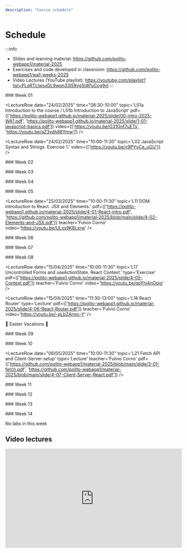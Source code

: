```yaml
---
description: "Course schedule"
---
```




# Schedule

:::info
- Slides and learning material: https://github.com/polito-webapp1/material-2025
- Exercises and code developed in classroom: https://github.com/polito-webapp1/wa1-weeks-2025
- Video Lectures (YouTube playlist): https://youtube.com/playlist?list=PLqRTLlwsxDL9wpn33l59ygSl4PuCcg9vI
:::

<LectureTable defaultTeacher="Fulvio Corno" defaultType="Lecture" showMaterial={true} language='EN'>

<LectureDivider>
### Week 01
</LectureDivider>


<LectureRow
    date="24/02/2025" time="08:30-10:00"
    topic='L01a Introduction to the course / L01b Introduction to JavaScript'
    pdf={['https://polito-webapp1.github.io/material-2025/slide/00-intro-2025-WA1.pdf', 'https://polito-webapp1.github.io/material-2025/slide/1-01-javascript-basics.pdf']}
    video={['https://youtu.be/G31Gnf7uETs', 'https://youtu.be/aZ3vdh88Ymw']}
/>

<LectureRow
    date="24/02/2025" time="10:00-11:30"
    topic='L02 JavaScript Syntax and Strings. Exercise 1.'
    video={['https://youtu.be/v9PYvCe_uGU']}
/>

<LectureRow
    date="28/02/2025" time="08:30-10:00"
    topic='L03 JavaScript Arrays. Exercise 2.'
    type='Exercise'
    video='https://youtu.be/-4mJevU_Fz8'
/>

<LectureRow
    date="28/02/2025" time="10:00-11:30"
    topic='L04 JavaScript Objects and Functions'
    pdf='https://polito-webapp1.github.io/material-2025/slide/1-02-javascript-objects-functions.pdf'
    video='https://youtu.be/KMZ8x9jifc0'
/>

<LectureRow
    topic='Week 01 exercises'
    github='https://github.com/polito-webapp1/wa1-weeks-2025/tree/main/week01'
    teacher='' type=''
/>

<LectureDivider>
### Week 02
</LectureDivider>

<LectureRow
    date="04/03/2025" time="10:00-11:30"
    topic='L05 Constructor Functions. Callbacks. Exercise 3.'
    github='https://github.com/polito-webapp1/wa1-weeks-2025/blob/main/week02/exercise3.md'
    video='https://youtu.be/LtiQMJjBR6w'
    teacher='Francesca Russo'
/>  

<LectureRow
    date="04/03/2025" time="11:30-13:00"
    topic='L06 Functional programming. Exercise 3 revisited.'
    pdf='https://polito-webapp1.github.io/material-2025/slide/1-03-javascript-async-programming.pdf'
    teacher='Fulvio Corno'
    video='https://youtu.be/zNfSB64oZdE'
/>

 <LectureRow
    date="" time=""
    type='Lab'
    topic='Overall labs specification'
    teacher=''
    pdf='https://polito-webapp1.github.io/lab-2025/Lab00/Lab00.pdf'
/> 

<LectureRow
    date="07/03/2025" time="08:30-10:00"
    type='Lab'
    topic='Lab 01 - Group 1'
    teacher='Francesca Russo'
    pdf='https://polito-webapp1.github.io/lab-2025/Lab01/Lab01.pdf'
/>

<LectureRow
    date="07/03/2025" time="10:00-11:30"
    type='Lab'
    topic='Lab 01 - Group 2'
    teacher='Francesca Russo'
    pdf='https://polito-webapp1.github.io/lab-2025/Lab01/Lab01.pdf'
/>

<LectureRow
    topic='Week 02 exercises'
    teacher='' type=''
    github='https://github.com/polito-webapp1/wa1-weeks-2025/tree/main/week02'
/>


<LectureDivider>
### Week 03
</LectureDivider>

<LectureRow
    date="11/03/2025" time="10:00-11:30"
    topic='L07 JavaScript Asynchronous Programming. Interfacing with SQLite.'
    pdf='https://polito-webapp1.github.io/material-2025/slide/1-03-javascript-async-programming.pdf'
    teacher='Fulvio Corno'
    video='https://youtu.be/mfkbD1NLhTY'
/>  

<LectureRow
    date="11/03/2025" time="11:30-13:00"
    topic='L08 Promises. Exercise on Asynchronous Programming.'
    github='https://github.com/polito-webapp1/wa1-weeks-2025/blob/main/week03/exercise%204.md'
    type='Exercise'
    teacher='Fulvio Corno'
    video='https://youtu.be/Ztny1n6PC0U'
/>

<LectureRow
    date="14/03/2025" time="08:30-10:00"
    type='Lab'
    topic='Lab 02 - Group 1'
    pdf = 'https://polito-webapp1.github.io/lab-2025/Lab02/Lab02.pdf'
    teacher='Francesca Russo'
/>

<LectureRow
    date="14/03/2025" time="10:00-11:30"
    type='Lab'
    topic='Lab 02 - Group 2'
    pdf = 'https://polito-webapp1.github.io/lab-2025/Lab02/Lab02.pdf'
    teacher='Francesca Russo'
/>

<LectureRow
    topic='Week 03 exercises'
    teacher='' type=''
    github='https://github.com/polito-webapp1/wa1-weeks-2025/tree/main/week03'
/>


<LectureDivider>
### Week 04
</LectureDivider>

<LectureRow
    date="18/03/2025" time="10:00-11:30"
    topic='L09 Web Architectures. ExpressJS'
    pdf='https://polito-webapp1.github.io/material-2025/slide/2-01-Express.pdf'
    video='https://youtu.be/qg8kAWzzyO8'
    teacher='Fulvio Corno'
/>  

<LectureRow
    date="11/03/2025" time="11:30-13:00"
    topic='L10 HTTP APIs. Web API design.'
    type='Exercise'
    pdf='https://polito-webapp1.github.io/material-2025/slide/2-02-API.pdf'
    github='https://github.com/polito-webapp1/wa1-weeks-2025/blob/main/week04/exercise%205.md'
    video='https://youtu.be/hYFKFNfWF7E'
    teacher='Fulvio Corno'
/>

<LectureRow
    date="21/03/2025" time="08:30-10:00"
    type='Lab'
    topic='Lab 03 - Group 1'
    teacher='Francesca Russo'
    pdf = 'https://polito-webapp1.github.io/lab-2025/Lab03/Lab03.pdf'
/>

<LectureRow
    date="21/03/2025" time="10:00-11:30"
    type='Lab'
    topic='Lab 03 - Group 2'
    teacher='Francesca Russo'
    pdf = 'https://polito-webapp1.github.io/lab-2025/Lab03/Lab03.pdf'
/>

<LectureRow
    topic='Week 04 exercises'
    teacher='' type=''
    github='https://github.com/polito-webapp1/wa1-weeks-2025/tree/main/week04'
/>


<LectureDivider>
### Week 05
</LectureDivider>

<LectureRow
    date='' time=''
    topic='Reading: HTML and CSS'
    type='Self-Study'
    pdf='https://polito-webapp1.github.io/material-2025/readings/3-0-reading-html-css.pdf'
    teacher=''
/>

<LectureRow
    date="25/03/2025" time="10:00-11:30"
    topic='L11 DOM. Introduction to React. JSX and Elements.'
    pdf={['https://polito-webapp1.github.io/material-2025/slide/4-01-React-intro.pdf', 'https://github.com/polito-webapp1/material-2025/blob/main/slide/4-02-Elements-and-JSX.pdf']}
    teacher='Fulvio Corno'
    video='https://youtu.be/ULxs9K8Lxrw'
/>  

<LectureRow
    date="25/03/2025" time="11:30-13:00"
    topic='L12 Exercise on HTML, CSS and Bootstrap.'
    type='Exercise'
    teacher='Francesca Russo'
    video='https://youtu.be/y-CqDZF3LD0'
/>

<LectureRow
    date="28/03/2025" time="08:30-10:00"
    type='ONLINE Lab 🛜'
    topic='Lab 04 - Group 1 (ONLINE)'
    teacher='Francesca Russo'
    pdf = 'https://polito-webapp1.github.io/lab-2025/Lab04/Lab04.pdf'
/>

<LectureRow
    date="28/03/2025" time="10:00-11:30"
    type='ONLINE Lab 🛜'
    topic='Lab 04 - Group 2 (ONLINE)'
    teacher='Francesca Russo'
    pdf = 'https://polito-webapp1.github.io/lab-2025/Lab04/Lab04.pdf'
/>

<LectureRow
    topic='Week 05 exercises'
    teacher='' type=''
    github='https://github.com/polito-webapp1/wa1-weeks-2025/tree/main/week05' 
/>

<LectureDivider>
### Week 06
</LectureDivider>

<LectureRow
    date="01/04/2025" time="10:00-11:30"
    topic='L13 React Exercise'
    type='ONLINE Exercise 🛜'
    teacher='Fulvio Corno'
    video='https://youtu.be/Qi3oTsBO31Y'
/>  

<LectureRow
    date="01/04/2025" time="11:30-13:00"
    topic='L14 React: Components and State'
    type='ONLINE Lecture 🛜'
    pdf='https://polito-webapp1.github.io/material-2025/slide/4-03-Components-and-state.pdf'
    github='https://github.com/polito-webapp1/wa1-weeks-2025/blob/main/week06/exercise.md'
    teacher='Fulvio Corno'
    video='https://youtu.be/YhPpHJ0fnfI'
/>

<LectureRow
    date="04/04/2025" time="08:30-10:00"
    type='Lab'
    topic='Lab 05 - Group 1'
    teacher='Francesca Russo'
    pdf = 'https://polito-webapp1.github.io/lab-2025/Lab05/Lab05.pdf'
/>

<LectureRow
    date="04/04/2025" time="10:00-11:30"
    type='Lab'
    topic='Lab 05 - Group 2'
    teacher='Francesca Russo'
    pdf = 'https://polito-webapp1.github.io/lab-2025/Lab05/Lab05.pdf'
/>

<LectureRow
    topic='Week 06 exercises'
    teacher='' type=''
    github='https://github.com/polito-webapp1/wa1-weeks-2025/tree/main/week06'  
/>

<LectureDivider>
### Week 07
</LectureDivider>

<LectureRow
    date="08/04/2025" time="10:00-11:30"
    topic='L15 State updating. Forms in React.'
    pdf='https://polito-webapp1.github.io/material-2025/slide/4-04-Forms.pdf'
    type='Lecture'
    teacher='Fulvio Corno'
    video='https://youtu.be/VwxsUr913_M'
/>  

<LectureRow
    date="08/04/2025" time="11:30-13:00"
    topic='L16 Exercise on Forms'
    type='Exercise'
    teacher='Fulvio Corno'
    video='https://youtu.be/mjGSA5BWTUQ'
/>

<LectureRow
    date="11/04/2025" time="08:30-10:00"
    type='Lab'
    topic='Lab 06 - Group 1'
    teacher='Francesca Russo'
    pdf = 'https://polito-webapp1.github.io/lab-2025/Lab06/Lab06.pdf'
/>

<LectureRow
    date="11/04/2025" time="10:00-11:30"
    type='Lab'
    topic='Lab 06 - Group 2'
    teacher='Francesca Russo'
    pdf = 'https://polito-webapp1.github.io/lab-2025/Lab06/Lab06.pdf'
/>

<LectureRow
    topic='Week 07 exercises'
    teacher='' type=''
    github='https://github.com/polito-webapp1/wa1-weeks-2025/tree/main/week07'
/>

<LectureDivider>
### Week 08
</LectureDivider>

<LectureRow
    date="15/04/2025" time="10:00-11:30"
    topic='L17 Uncontrolled Forms and useActionState. React Context.'
    type='Exercise'
    pdf={['https://polito-webapp1.github.io/material-2025/slide/4-05-Context.pdf']}
    teacher='Fulvio Corno'
    video='https://youtu.be/qoYhi4nOoig'
/>  

<LectureRow
    date="15/04/2025" time="11:30-13:00"
    topic='L18 React Router'
    type='Lecture'
    pdf={['https://polito-webapp1.github.io/material-2025/slide/4-06-React-Router.pdf']}
    teacher='Fulvio Corno'
    video='https://youtu.be/-pLbZArmc-Y'
/>

<LectureRow
    topic='Week 08 exercises'
    teacher='' type=''
    github='https://github.com/polito-webapp1/wa1-weeks-2025/tree/main/week08'
/>

<LectureDivider variant='info'>🐣 Easter Vacations 🐇</LectureDivider>


<LectureDivider>
### Week 09
</LectureDivider>

<LectureRow
    date="29/04/2025" time="10:00-11:30"
    topic='L19 React Router - Exercise'
    video='https://youtu.be/oDY-6SzbMVA?si'
    type='Lecture'
    teacher='Francesca Russo'
/>  

<LectureRow
    date="29/04/2025" time="11:30-13:00"
    topic='L20'
    type='Exercise'
    teacher='Francesca Russo'
/>

<LectureRow
    date="02/05/2025" time="08:30-10:00"
    type='Lab'
    topic='Lab 07 - Group 1'
    teacher='Francesca Russo'
    pdf = 'https://polito-webapp1.github.io/lab-2025/Lab07/Lab07.pdf'
/>

<LectureRow
    date="02/05/2025" time="10:00-11:30"
    type='Lab'
    topic='Lab 07 - Group 2'
    teacher='Francesca Russo'
    pdf = 'https://polito-webapp1.github.io/lab-2025/Lab07/Lab07.pdf'
/>

<LectureRow
    topic='Week 09 exercises'
    teacher='' type=''
    github='https://github.com/polito-webapp1/wa1-weeks-2025/tree/main/week09'
/>

<LectureDivider>
### Week 10
</LectureDivider>

<LectureRow
    date="06/05/2025" time="10:00-11:30"
    topic='L21 Fetch API and Client-Server setup'
    type='Lecture'
    teacher='Fulvio Corno'
    pdf={['https://github.com/polito-webapp1/material-2025/blob/main/slide/3-01-fetch.pdf', 'https://github.com/polito-webapp1/material-2025/blob/main/slide/4-07-Client-Server-React.pdf']}
/>  

<LectureRow
    date="06/05/2025" time="11:30-13:00"
    topic='L22 useEffect and component lifecycle'
    type='Lecture'
    teacher='Fulvio Corno'
    pdf='https://github.com/polito-webapp1/material-2025/blob/main/slide/4-08-LifeCycle.pdf'
/>

<LectureRow
    date="09/05/2025" time="08:30-10:00"
    type='Lab'
    topic='Lab 08 - Group 1'
    teacher='Francesca Russo'
/>

<LectureRow
    date="02/05/2025" time="10:00-11:30"
    type='Lab'
    topic='Lab 08 - Group 2'
    teacher='Francesca Russo'
/>

<LectureRow
    topic='Week 10 exercises'
    teacher='' type=''
    github='https://github.com/polito-webapp1/wa1-weeks-2025/tree/main/week10'
/>

<LectureDivider>
### Week 11
</LectureDivider>

<LectureRow
    date="13/05/2025" time="10:00-11:30"
    topic='L23'
    type='Lecture'
    teacher='Fulvio Corno'
/>  

<LectureRow
    date="13/05/2025" time="11:30-13:00"
    topic='L24'
    type='Lecture'
    teacher='Fulvio Corno'
/>

<LectureRow
    date="16/05/2025" time="08:30-10:00"
    type='Lab'
    topic='Lab 09 - Group 1'
    teacher='Francesca Russo'
/>

<LectureRow
    date="16/05/2025" time="10:00-11:30"
    type='Lab'
    topic='Lab 09 - Group 2'
    teacher='Francesca Russo'
/>

<LectureRow
    topic='Week 11 exercises'
    teacher='' type=''
    github='https://github.com/polito-webapp1/wa1-weeks-2025/tree/main/week11'
/>

<LectureDivider>
### Week 12
</LectureDivider>

<LectureRow
    date="20/05/2025" time="10:00-11:30"
    topic='L25'
    type='Lecture'
    teacher='Francesca Russo'
/>  

<LectureRow
    date="20/05/2025" time="11:30-13:00"
    topic='L26'
    type='Lecture'
    teacher='Francesca Russo'
/>

<LectureRow
    date="23/05/2025" time="08:30-10:00"
    type='Lab'
    topic='Lab 09 - Group 1'
    teacher='Francesca Russo'
/>

<LectureRow
    date="23/05/2025" time="10:00-11:30"
    type='Lab'
    topic='Lab 09 - Group 2'
    teacher='Francesca Russo'
/>

<LectureRow
    topic='Week 12 exercises'
    teacher='' type=''
    github='https://github.com/polito-webapp1/wa1-weeks-2025/tree/main/week12'
/>

<LectureDivider>
### Week 13
</LectureDivider>

<LectureRow
    date="27/05/2025" time="10:00-11:30"
    topic='L27'
    type='Lecture'
    teacher='Francesca Russo'
/>  

<LectureRow
    date="27/05/2025" time="11:30-13:00"
    topic='L28'
    type='Lecture'
    teacher='Francesca Russo'
/>

<LectureRow
    date="30/05/2025" time="08:30-10:00"
    type='Lab'
    topic='Lab 09 - Group 1'
    teacher='Francesca Russo'
/>

<LectureRow
    date="30/05/2025" time="10:00-11:30"
    type='Lab'
    topic='Lab 09 - Group 2'
    teacher='Francesca Russo'
/>

<LectureRow
    topic='Week 13 exercises'
    teacher='' type=''
    github='https://github.com/polito-webapp1/wa1-weeks-2025/tree/main/week13'
/>

<LectureDivider>
### Week 14
</LectureDivider>

<LectureRow
    date="03/06/2025" time="10:00-11:30"
    type='Exercise'
    topic='Exam simulation'
    teacher='Francesca Russo'
/>

<LectureRow
    date="03/06/2025" time="11:30-13:00"
    type='Exercise'
    topic='Exam simulation'
    teacher='Francesca Russo'
/>

<LectureDivider>No labs in this week</LectureDivider>

<LectureRow
    topic='Week 14 exercises'
    teacher='' type=''
    github='https://github.com/polito-webapp1/wa1-weeks-2025/tree/main/week14'
/>



</LectureTable>

## Video lectures



<iframe width="560" height="315" src="https://www.youtube.com/embed/videoseries?list=PLqRTLlwsxDL9wpn33l59ygSl4PuCcg9vI" title="YouTube video player" frameBorder="0" allow="accelerometer; autoplay; clipboard-write; encrypted-media; gyroscope; picture-in-picture; web-share" allowFullScreen></iframe>

